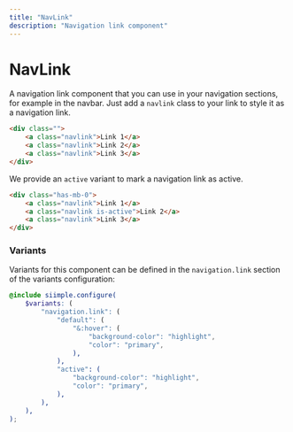 ```yaml
---
title: "NavLink"
description: "Navigation link component"
--- 
```


# NavLink

A navigation link component that you can use in your navigation sections, for example in the navbar. Just add a `navlink` class to your link to style it as a navigation link.

```html live=true
<div class="">
    <a class="navlink">Link 1</a>
    <a class="navlink">Link 2</a>
    <a class="navlink">Link 3</a>
</div>
```

We provide an `active` variant to mark a navigation link as active.

```html live=true
<div class="has-mb-0">
    <a class="navlink">Link 1</a>
    <a class="navlink is-active">Link 2</a>
    <a class="navlink">Link 3</a>
</div>
```

### Variants

Variants for this component can be defined in the `navigation.link` section of the variants configuration:

```scss
@include siimple.configure(
    $variants: (
        "navigation.link": (
            "default": (
                "&:hover": (
                    "background-color": "highlight",
                    "color": "primary",
                ),
            ),
            "active": (
                "background-color": "highlight",
                "color": "primary",
            ),
        ),
    ),
);
```
